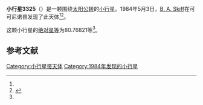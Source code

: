 {{Infobox planet
| bgcolour = #FFFFC0
| name = 3325 TARDIS
| symbol = 
| image = 
| caption = 
| discovery = yes
| discovery_ref = 
| discoverer = [[B._A._Skiff|B. A. Skiff]]
| discovery_site = [[可可尼诺县|可可尼诺县]] 
| discovered = 1984年5月3日
| designations = yes
| mp_name = 
| named_after = 
| alt_names = 1984 JZ/ 1958 VB1 / 1969 TP3 / 1975 VC8 / 1975 WF1
| mp_category = [[主带小行星|主带小行星]]
| orbit_ref = <ref name="a">[http://ssd.jpl.nasa.gov/sbdb.cgi?sstr=3325 3325 TARDIS] {{Wayback|url=http://ssd.jpl.nasa.gov/sbdb.cgi?sstr=3325 |date=20200918014318 }}，小行星數據庫瀏覽器（JPL Small-Body Database Browser）－[[美国国家航空航天局|美国国家航空航天局]]喷气推进实验室</ref>
| epoch = 2456400.5 (2013年4月18日更新)
| aphelion = {{convert|3.2275736|AU|km|3|abbr=on|lk=out}}
| perihelion = {{convert|3.1431946|AU|km|3|abbr=on}}
| semimajor = {{convert|3.1853841|AU|km|3|abbr=on}}
| eccentricity = 0.0132447
| period = 2076.544068 [[日|日]]<br />5.69[[儒略年|儒略年]]
| avg_speed = 
| inclination = 22.21566
| asc_node = 46.27759
| mean_anomaly = 
| arg_peri = 80.76821
| satellites = 
| physical_characteristics = yes
| dimensions = 
| mass = 
| density = 
| surface_grav = 
| escape_velocity = 
| sidereal_day = 
| axial_tilt = 
| pole_ecliptic_lat = 
| pole_ecliptic_lon = 
| albedo = 
| temperatures= 
| temp_name1 = 
| mean_temp_1 = 
| max_temp_1 = 
| temp_name2 = 
| max_temp_2 = 
| spectral_type = 
| abs_magnitude = 80.76821
}}

'''小行星3325'''（{{lang-en|3325 TARDIS}}）是一颗围绕[[太阳|太阳]][[公转|公转]]的[[小行星|小行星]]。1984年5月3日，[[B._A._Skiff|B. A. Skiff]]在可可尼诺县发现了此天体<ref name="a" /><ref>{{cite news|title=小行星列表|url=http://cfa-www.harvard.edu/iau/lists/NumberedMPs.txt|accessdate=2013-07-08|newspaper=哈佛大学|archive-date=2008-05-17|archive-url=https://web.archive.org/web/20080517010638/http://cfa-www.harvard.edu/iau/lists/NumberedMPs.txt|dead-url=no}}</ref>。

这颗小行星的[[绝对星等|绝对星等]]为80.76821等<ref name="a" />。

==参考文献==
{{reflist}}
{{Minor Planet Number|[[小行星3324|小行星3324]]|[[小行星3326|小行星3326]]}}

{{小天体}}

[[Category:小行星带天体|Category:小行星带天体]]
[[Category:1984年发现的小行星|Category:1984年发现的小行星]]

{{asteroid-stub}}